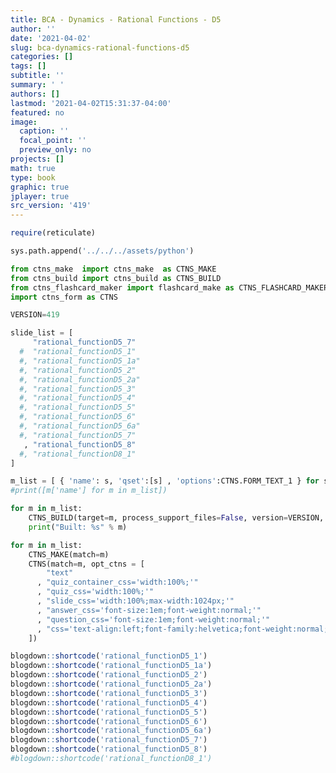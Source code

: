 ```yaml
---
title: BCA - Dynamics - Rational Functions - D5
author: ''
date: '2021-04-02'
slug: bca-dynamics-rational-functions-d5
categories: []
tags: []
subtitle: ''
summary: ' '
authors: []
lastmod: '2021-04-02T15:31:37-04:00'
featured: no
image:
  caption: ''
  focal_point: ''
  preview_only: no
projects: []
math: true
type: book
graphic: true
jplayer: true
src_version: '419'
---
```

```r
require(reticulate)
```

```python
sys.path.append('../../../assets/python')

from ctns_make  import ctns_make  as CTNS_MAKE
from ctns_build import ctns_build as CTNS_BUILD
from ctns_flashcard_maker import flashcard_make as CTNS_FLASHCARD_MAKER
import ctns_form as CTNS

VERSION=419
```

```python
slide_list = [
     "rational_functionD5_7"
  #  "rational_functionD5_1"
  #, "rational_functionD5_1a"
  #, "rational_functionD5_2"
  #, "rational_functionD5_2a"
  #, "rational_functionD5_3"
  #, "rational_functionD5_4"
  #, "rational_functionD5_5"
  #, "rational_functionD5_6"
  #, "rational_functionD5_6a"
  #, "rational_functionD5_7"
   , "rational_functionD5_8"
  #, "rational_functionD8_1"
]

m_list = [ { 'name': s, 'qset':[s] , 'options':CTNS.FORM_TEXT_1 } for s in slide_list ]
#print([m['name'] for m in m_list])

```

```python
for m in m_list:
    CTNS_BUILD(target=m, process_support_files=False, version=VERSION, write_image=False, encrypt=False)
    print("Built: %s" % m)
```

```python
for m in m_list:
    CTNS_MAKE(match=m)
    CTNS(match=m, opt_ctns = [ 
        "text"
      , "quiz_container_css='width:100%;'"
      , "quiz_css='width:100%;'"
      , "slide_css='width:100%;max-width:1024px;'"
      , "answer_css='font-size:1em;font-weight:normal;'"
      , "question_css='font-size:1em;font-weight:normal;'"
      , "css='text-align:left;font-family:helvetica;font-weight:normal;font-size:120%;color:rgb(77,77,77);'"
    ])
```

```r
blogdown::shortcode('rational_functionD5_1')
blogdown::shortcode('rational_functionD5_1a')
blogdown::shortcode('rational_functionD5_2')
blogdown::shortcode('rational_functionD5_2a')
blogdown::shortcode('rational_functionD5_3')
blogdown::shortcode('rational_functionD5_4')
blogdown::shortcode('rational_functionD5_5')
blogdown::shortcode('rational_functionD5_6')
blogdown::shortcode('rational_functionD5_6a')
blogdown::shortcode('rational_functionD5_7')
blogdown::shortcode('rational_functionD5_8')
#blogdown::shortcode('rational_functionD8_1')
```
